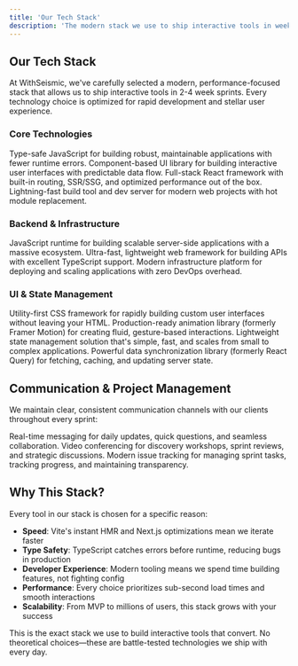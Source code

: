 ```yaml
---
title: 'Our Tech Stack'
description: 'The modern stack we use to ship interactive tools in weeks, not months'
---
```


## Our Tech Stack

At WithSeismic, we've carefully selected a modern, performance-focused stack that allows us to ship interactive tools in 2-4 week sprints. Every technology choice is optimized for rapid development and stellar user experience.

### Core Technologies

<CardGroup cols={2}>
  <Card title="TypeScript" icon="code" href="https://www.typescriptlang.org/">
    Type-safe JavaScript for building robust, maintainable applications with fewer runtime errors.
  </Card>
  <Card title="React" icon="react" href="https://react.dev/">
    Component-based UI library for building interactive user interfaces with predictable data flow.
  </Card>
  <Card title="Next.js" icon="n" href="https://nextjs.org/">
    Full-stack React framework with built-in routing, SSR/SSG, and optimized performance out of the box.
  </Card>
  <Card title="Vite" icon="bolt" href="https://vite.dev/">
    Lightning-fast build tool and dev server for modern web projects with hot module replacement.
  </Card>
</CardGroup>

### Backend & Infrastructure

<CardGroup cols={2}>
  <Card title="Node.js" icon="node" href="https://nodejs.org/">
    JavaScript runtime for building scalable server-side applications with a massive ecosystem.
  </Card>
  <Card title="Hono" icon="fire" href="https://hono.dev/">
    Ultra-fast, lightweight web framework for building APIs with excellent TypeScript support.
  </Card>
  <Card title="Railway" icon="train" href="https://railway.app/">
    Modern infrastructure platform for deploying and scaling applications with zero DevOps overhead.
  </Card>
</CardGroup>

### UI & State Management

<CardGroup cols={2}>
  <Card title="Tailwind CSS" icon="palette" href="https://tailwindcss.com/">
    Utility-first CSS framework for rapidly building custom user interfaces without leaving your HTML.
  </Card>
  <Card title="Motion" icon="wand-magic-sparkles" href="https://motion.dev/">
    Production-ready animation library (formerly Framer Motion) for creating fluid, gesture-based interactions.
  </Card>
  <Card title="Zustand" icon="database" href="https://zustand-demo.pmnd.rs/">
    Lightweight state management solution that's simple, fast, and scales from small to complex applications.
  </Card>
  <Card title="TanStack Query" icon="arrows-rotate" href="https://tanstack.com/query">
    Powerful data synchronization library (formerly React Query) for fetching, caching, and updating server state.
  </Card>
</CardGroup>

## Communication & Project Management

We maintain clear, consistent communication channels with our clients throughout every sprint:

<CardGroup cols={3}>
  <Card title="Slack" icon="slack" href="https://slack.com/">
    Real-time messaging for daily updates, quick questions, and seamless collaboration.
  </Card>
  <Card title="Google Meet" icon="video" href="https://meet.google.com/">
    Video conferencing for discovery workshops, sprint reviews, and strategic discussions.
  </Card>
  <Card title="Linear" icon="list-check" href="https://linear.app/">
    Modern issue tracking for managing sprint tasks, tracking progress, and maintaining transparency.
  </Card>
</CardGroup>

## Why This Stack?

Every tool in our stack is chosen for a specific reason:

- **Speed**: Vite's instant HMR and Next.js optimizations mean we iterate faster
- **Type Safety**: TypeScript catches errors before runtime, reducing bugs in production
- **Developer Experience**: Modern tooling means we spend time building features, not fighting config
- **Performance**: Every choice prioritizes sub-second load times and smooth interactions
- **Scalability**: From MVP to millions of users, this stack grows with your success

<Info>
  This is the exact stack we use to build interactive tools that convert. No theoretical choices—these are battle-tested technologies we ship with every day.
</Info>

